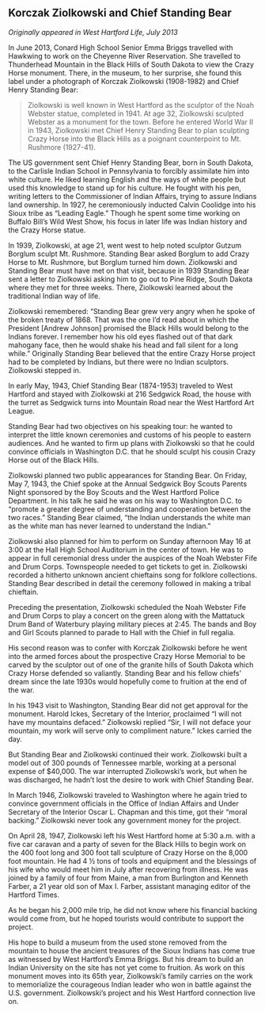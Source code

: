 ## Korczak Ziolkowski and Chief Standing Bear {-}

*Originally appeared in West Hartford Life, July 2013*

In June 2013, Conard High School Senior Emma Briggs travelled with Hawkwing to work on the Cheyenne River Reservation. She travelled to Thunderhead Mountain in the Black Hills of South Dakota to view the Crazy Horse monument. There, in the museum, to her surprise, she found this label under a photograph of Korczak Ziolkowski (1908-1982) and Chief Henry Standing Bear:

> Ziolkowski is well known in West Hartford as the sculptor of the Noah Webster statue, completed in 1941. At age 32, Ziolkowski sculpted Webster as a monument for the town. Before he entered World War II in 1943, Ziolkowski met Chief Henry Standing Bear to plan sculpting Crazy Horse into the Black Hills as a poignant counterpoint to Mt. Rushmore (1927-41).

The US government sent Chief Henry Standing Bear, born in South Dakota, to the Carlisle Indian School in Pennsylvania to forcibly assimilate him into white culture. He liked learning English and the ways of white people but used this knowledge to stand up for his culture. He fought with his pen, writing letters to the Commissioner of Indian Affairs, trying to assure Indians land ownership. In 1927, he ceremoniously inducted Calvin Coolidge into his Sioux tribe as “Leading Eagle.” Though he spent some time working on Buffalo Bill’s Wild West Show, his focus in later life was Indian history and the Crazy Horse statue.

In 1939, Ziolkowski, at age 21, went west to help noted sculptor Gutzum Borglum sculpt Mt. Rushmore. Standing Bear asked Borglum to add Crazy Horse to Mt. Rushmore, but Borglum turned him down. Ziolkowski and Standing Bear must have met on that visit, because in 1939 Standing Bear sent a letter to Ziolkowski asking him to go out to Pine Ridge, South Dakota where they met for three weeks. There, Ziolkowski learned about the traditional Indian way of life.

Ziolkowski remembered: “Standing Bear grew very angry when he spoke of the broken treaty of 1868. That was the one I’d read about in which the President [Andrew Johnson] promised the Black Hills would belong to the Indians forever. I remember how his old eyes flashed out of that dark mahogany face, then he would shake his head and fall silent for a long while.” Originally Standing Bear believed that the entire Crazy Horse project had to be completed by Indians, but there were no Indian sculptors. Ziolkowski stepped in.

In early May, 1943, Chief Standing Bear (1874-1953) traveled to West Hartford and stayed with Ziolkowski at 216 Sedgwick Road, the house with the turret as Sedgwick turns into Mountain Road near the West Hartford Art League.

Standing Bear had two objectives on his speaking tour: he wanted to interpret the little known ceremonies and customs of his people to eastern audiences. And he wanted to firm up plans with Ziolkowski so that he could convince officials in Washington D.C. that he should sculpt his cousin Crazy Horse out of the Black Hills.

Ziolkowski planned two public appearances for Standing Bear. On Friday, May 7, 1943, the Chief spoke at the Annual Sedgwick Boy Scouts Parents Night sponsored by the Boy Scouts and the West Hartford Police Department. In his talk he said he was on his way to Washington D.C. to “promote a greater degree of understanding and cooperation between the two races.” Standing Bear claimed, “the Indian understands the white man as the white man has never learned to understand the Indian.”

Ziolkowski also planned for him to perform on Sunday afternoon May 16 at 3:00 at the Hall High School Auditorium in the center of town. He was to appear in full ceremonial dress under the auspices of the Noah Webster Fife and Drum Corps. Townspeople needed to get tickets to get in. Ziolkowski recorded a hitherto unknown ancient chieftains song for folklore collections. Standing Bear described in detail the ceremony followed in making a tribal chieftain.

Preceding the presentation, Ziolkowski scheduled the Noah Webster Fife and Drum Corps to play a concert on the green along with the Mattatuck Drum Band of Waterbury playing military pieces at 2:45. The bands and Boy and Girl Scouts planned to parade to Hall with the Chief in full regalia.

His second reason was to confer with Korczak Ziolkowski before he went into the armed forces about the prospective Crazy Horse Memorial to be carved by the sculptor out of one of the granite hills of South Dakota which Crazy Horse defended so valiantly. Standing Bear and his fellow chiefs’ dream since the late 1930s would hopefully come to fruition at the end of the war.

In his 1943 visit to Washington, Standing Bear did not get approval for the monument. Harold Ickes, Secretary of the Interior, proclaimed “I will not have my mountains defaced.” Ziolkowski replied “Sir, I will not deface your mountain, my work will serve only to compliment nature.” Ickes carried the day.

But Standing Bear and Ziolkowski continued their work. Ziolkowski built a model out of 300 pounds of Tennessee marble, working at a personal expense of $40,000. The war interrupted Ziolkowski’s work, but when he was discharged, he hadn’t lost the desire to work with Chief Standing Bear.

In March 1946, Ziolkowski traveled to Washington where he again tried to convince government officials in the Office of Indian Affairs and Under Secretary of the Interior Oscar L. Chapman and this time, got their “moral backing.” Ziolkowski never took any government money for the project.

On April 28, 1947, Ziolkowski left his West Hartford home at 5:30 a.m. with a five car caravan and a party of seven for the Black Hills to begin work on the 400 foot long and 300 foot tall sculpture of Crazy Horse on the 8,000 foot mountain. He had 4 ½ tons of tools and equipment and the blessings of his wife who would meet him in July after recovering from illness. He was joined by a family of four from Maine, a man from Burlington and Kenneth Farber, a 21 year old son of Max I. Farber, assistant managing editor of the Hartford Times.

As he began his 2,000 mile trip, he did not know where his financial backing would come from, but he hoped tourists would contribute to support the project.

His hope to build a museum from the used stone removed from the mountain to house the ancient treasures of the Sioux Indians has come true as witnessed by West Hartford’s Emma Briggs. But his dream to build an Indian University on the site has not yet come to fruition. As work on this monument moves into its 65th year, Ziolkowski’s family carries on the work to memorialize the courageous Indian leader who won in battle against the U.S. government. Ziolkowski’s project and his West Hartford connection live on.
